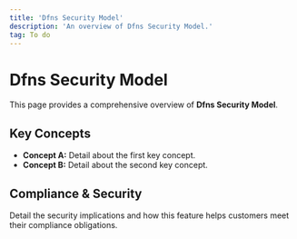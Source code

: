 ```yaml
---
title: 'Dfns Security Model'
description: 'An overview of Dfns Security Model.'
tag: To do
---
```


# Dfns Security Model

This page provides a comprehensive overview of **Dfns Security Model**.

## Key Concepts

* **Concept A:** Detail about the first key concept.
* **Concept B:** Detail about the second key concept.

## Compliance & Security

Detail the security implications and how this feature helps customers meet their compliance obligations.
